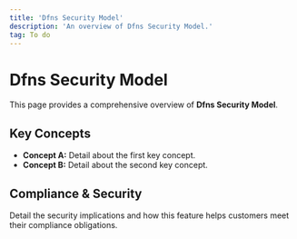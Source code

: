 ```yaml
---
title: 'Dfns Security Model'
description: 'An overview of Dfns Security Model.'
tag: To do
---
```


# Dfns Security Model

This page provides a comprehensive overview of **Dfns Security Model**.

## Key Concepts

* **Concept A:** Detail about the first key concept.
* **Concept B:** Detail about the second key concept.

## Compliance & Security

Detail the security implications and how this feature helps customers meet their compliance obligations.
